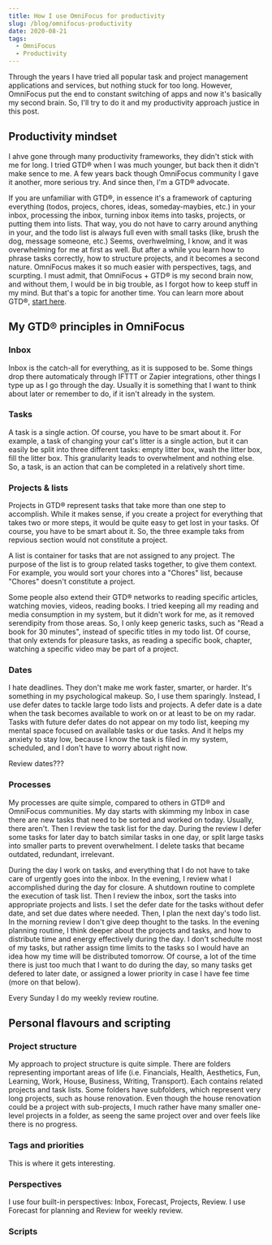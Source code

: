 ```yaml
---
title: How I use OmniFocus for productivity
slug: /blog/omnifocus-productivity
date: 2020-08-21
tags:
  - OmniFocus
  - Productivity
---
```


Through the years I have tried all popular task and project management applications and services, but nothing stuck for too long. However, OmniFocus put the end to constant switching of apps and now it's basically my second brain. So, I'll try to do it and my productivity approach justice in this post.

## Productivity mindset 
I ahve gone through many productivity frameworks, they didn't stick with me for long. I tried GTD® when I was much younger, but back then it didn't make sence to me. A few years back though OmniFocus community I gave it another, more serious try. And since then, I'm a GTD® advocate. 

If you are unfamiliar with  GTD®, in essence it's a framework of capturing everything (todos, projecs, chores, ideas, someday-maybies, etc.) in your inbox, processing the inbox, turning inbox items into tasks, projects, or putting them into lists. That way, you do not have to carry around anything in your, and the todo list is always full even with small tasks (like, brush the dog, message someone, etc.) Seems, overhwelming, I know, and it was overwhelming for me at first as well. But after a while you learn how to phrase tasks correctly, how to structure projects, and it becomes a second nature. OmniFocus makes it so much easier with perspectives, tags, and scurpting. I must admit, that OmniFocus + GTD® is my second brain now, and without them, I would be in big trouble, as I forgot how to keep stuff in my mind. But that's a topic for another time. You can learn more about GTD®, [start here](https://gettingthingsdone.com/what-is-gtd/).

## My GTD® principles in OmniFocus

### Inbox 
Inbox is the catch-all for everything, as it is supposed to be. Some things drop there automaticaly through IFTTT or Zapier integrations, other things I type up as I go through the day. Usually it is something that I want to think about later or remember to do, if it isn't already in the system. 

### Tasks 
A task is a single action. Of course, you have to be smart about it. For example, a task of changing your cat's litter is a single action, but it can easily be split into three different tasks: empty litter box, wash the litter box, fill the litter box. This granularity leads to overwhelment and nothing else. So, a task, is an action that can be completed in a relatively short time. 

### Projects & lists
Projects in GTD® represent tasks that take more than one step to accomplish. While it makes sense, if you create a project for everything that takes two or more steps, it would be quite easy to get lost in your tasks. Of course, you have to be smart about it. So, the three example taks from repvious section would not constitute a project. 

A list is container for tasks that are not assigned to any project. The purpose of the list is to group related tasks together, to give them context. For example, you would sort your chores into a "Chores" list, because "Chores" doesn't constitute a project. 

Some people also extend their GTD® networks to reading specific articles, watching movies, videos, reading books. I tried keeping all my reading and media consumption in my system, but it didn't work for me, as it removed serendipity from those areas. So, I only keep generic tasks, such as "Read a book for 30 minutes", instead of specific titles in my todo list. Of course, that only extends for pleasure tasks, as reading a specific book, chapter, watching a specific video may be part of a project. 

### Dates 
I hate deadlines. They don't make me work faster, smarter, or harder. It's something in my psychological makeup. So, I use them sparingly. Instead, I use defer dates to tackle large todo lists and projects. A defer date is a date when the task becomes available to work on or at least to be on my radar. Tasks with future defer dates do not appear on my todo list, keeping my mental space focused on available tasks or due tasks. And it helps my anxiety to stay low, because I know the task is filed in my system, scheduled, and I don't have to worry about right now. 

Review dates???

### Processes
My processes are quite simple, compared to others in GTD® and OmniFocus communities. My day starts with skimming my Inbox in case there are new tasks that need to be sorted and worked on today. Usually, there aren't. Then I review the task list for the day. During the review I defer some tasks for later day to batch similar tasks in one day, or split large tasks into smaller parts to prevent overwhelment. I delete tasks that became outdated, redundant, irrelevant. 

During the day I work on tasks, and everything that I do not have to take care of urgently goes into the inbox. In the evening, I review what I accomplished during the day for closure. A shutdown routine to complete the execution of task list. Then I review the inbox, sort the tasks into appropriate projects and lists. I set the defer date for the tasks without defer date, and set due dates where needed. Then, I plan the next day's todo list. In the morning review I don't give deep thought to the tasks. In the evening planning routine, I think deeper about the projects and tasks, and how to distribute time and energy effectively during the day. I don't schedulte most of my tasks, but rather assign time limits to the tasks so I would have an idea how my time will be distributed tomorrow. Of course, a lot of the time there is just too much that I want to do during the day, so many tasks get defered to later date, or assigned a lower priority in case I have fee time (more on that below). 

Every Sunday I do my weekly review routine. 

## Personal flavours and scripting

### Project structure
My approach to project structure is quite simple. There are folders representing important areas of life (i.e. Financials, Health, Aesthetics, Fun, Learning, Work, House, Business, Writing, Transport). Each contains related projects and task lists. Some folders have subfolders, which represent very long projects, such as house renovation. Even though the house renovation could be a project with sub-projects, I much rather have many smaller one-level projects in a folder, as seeng the same project over and over feels like there is no progress. 

### Tags and priorities 
This is where it gets interesting. 

### Perspectives 
I use four built-in perspectives: Inbox, Forecast, Projects, Review. I use Forecast for planning and Review for weekly review. 

### Scripts
